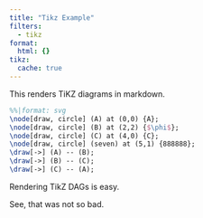 ```yaml
---
title: "Tikz Example"
filters:
  - tikz
format:
  html: {}
tikz:
  cache: true
---
```


This renders TiKZ diagrams in markdown.

::: {#fig-example .test-class}
```.tikz
%%|format: svg
\node[draw, circle] (A) at (0,0) {A};
\node[draw, circle] (B) at (2,2) {$\phi$};
\node[draw, circle] (C) at (4,0) {C};
\node[draw, circle] (seven) at (5,1) {888888};
\draw[->] (A) -- (B);
\draw[->] (B) -- (C);
\draw[->] (C) -- (A);
```

Rendering TikZ DAGs is easy.
:::

See, that was not so bad.
